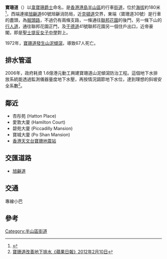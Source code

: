 {{refimprove|time=2019-03-16T13:39:40+00:00}}
{{Infobox Hong Kong Road
| 中文街道名稱 = 寶珊道
| 英文街道名稱 = Po Shan Road
| 圖片 = File:HK Mid-level Po Shan Road 30.JPG
| 圖片說明 = 寶珊道
| 路段總長度 = 0.65
| 車速限制 = 
| 行車線數量 = 2線雙程
| 所在地區 = [[香港島|香港島]][[半山區|半山區]]
| 起點 = [[旭龢道|旭龢道]]、[[克頓道|克頓道]]交界
| 終點 = 寶珊道30號
| 道路命名日期 =1928年7月6日
}}
'''寶珊道'''（{{lang-en|'''Po Shan Road'''}}）以[[韋寶珊|韋寶珊]][[爵士|爵士]]命名，是[[香港|香港]][[港島|港島]][[半山區|半山區]]的行車[[街道|街道]]，位於[[海拔|海拔]]約180米<ref>{{Cite web|title=香港地圖地理資訊|url=https://www.map.gov.hk/gm/|access-date=2021-10-12|publisher=香港政府|language=中文}}</ref>，西端連接[[旭龢道|旭龢道]]60號旭龢消防局，近[[克頓道|克頓道]]交界，東端（寶珊道30號）是行車的盡頭，為[[死路|掘頭路]]，不過仍有兩條支路，一條通往[[聯邦花園|聯邦花園]]的後門，另一條下山的[[行人道|行人道]]，通往聯邦花園正門，及[[干德道|干德道]]41號聯邦花園另一個住戶出口，近帝豪閣，即是[[聖士提反女子中學|聖士提反女子中學]]對上。

1972年，[[寶珊道山泥傾瀉事件|寶珊道發生山泥傾瀉]]，導致67人死亡。

==排水管道==
2006年，政府耗資 1.6億港元動工興建寶珊道山泥傾瀉防治工程。這個地下水排放系統能透過監測儀器量度地下水壓，再按情況調節地下水位，達到理想的斜坡安全系數<ref>[http://hk.apple.nextmedia.com/template/apple/art_main.php?iss_id=20120210&sec_id=4104&subsec_id=11867&art_id=16058505 寶珊道改善地下排水《蘋果日報》2012年2月10日]</ref>。

==鄰近==
* 杏彤苑 (Hatton Place)
* 愛敦大廈 (Hamilton Court)
* 碧苑大廈 (Piccadilly Mansion)
* 寶城大廈 (Po Shan Mansion) 
* [[香港天文台|香港天文台]][[寶珊地震站|寶珊地震站]]
==交匯道路==
*[[旭龢道|旭龢道]]
==交通==
;專線小巴
{{港島專線小巴簡單列表|3}}

==參考==
<references/>

{{commonscat|Po Shan Road}}
[[Category:半山區街道|Category:半山區街道]]